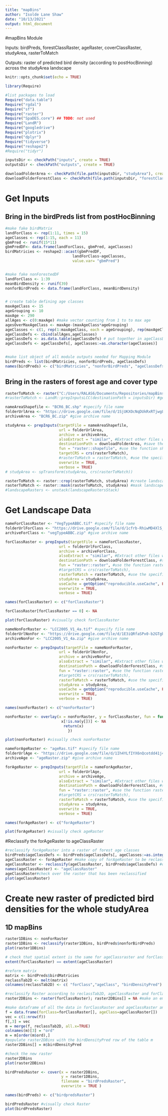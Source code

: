---
title: "mapBins"
author: "Isolde Lane Shaw"
date: "10/13/2021"
output: html_document
---

#mapBins Module

Inputs: birdPreds, forestClassRaster, ageRaster, coverClassRaster, studyArea, rasterToMatch 

Outputs: raster of predicted bird density (according to postHocBinning) across the studyArea landscape 


```{r setup, include=FALSE}
knitr::opts_chunk$set(echo = TRUE)
```

```{r packages}
library(Require)

#list packages to load
Require("data.table")
Require("rgdal")
Require("sf")
Require("raster")
Require("SpaDES.core") ## TODO: not used
Require("LandR")
Require("googledrive")
Require("plotrix") 
Require("dplyr")
Require("tidyverse")
Require("reshape2")
#Require("tidyr")

inputsDir <- checkPath("inputs", create = TRUE)
outputsDir <- checkPath("outputs", create = TRUE)

downloadFolderArea <- checkPath(file.path(inputsDir, "studyArea"), create = TRUE)
downloadFolderForestClass <- checkPath(file.path(inputsDir, "forestClassRasters"), create = TRUE)
```


# Get Inputs

## Bring in the birdPreds list from postHocBinning

```{r getExampleBirdPreds}

#make fake birdMatrix
landForClass <- rep(1:11, times = 15) 
ageClasses <- rep(1:15, each = 11) 
gbmPred <- runif(15*11)
gbmPredDF<- data.frame(landForClass, gbmPred, ageClasses)
birdMatricies <- reshape2::acast(gbmPredDF, 
                              landForClass~ageClasses, 
                              value.var= "gbmPred")


#make fake nonForestedDF
landForClass <- 1:39
meanBirdDensity <- runif(39)
nonforBirdPreds <- data.frame(landForClass, meanBirdDensity)


# create table defining age classes
maxAgeClass <- 15
ageGrouping <- 10
maxAge <- 290
allAges <- c(0:maxAge) #make vector counting from 1 to to max age
agesOverMaxAgeClass <- maxAge-(maxAgeClass*ageGrouping) 
ageClasses <- c(1, rep(1:maxAgeClass, each = ageGrouping), rep(maxAgeClass, times = agesOverMaxAgeClass)) #make vector of age classes to correspond with the vector allAges
ageClassDefs <- cbind(allAges,ageClasses) 
ageClassDefs <- as.data.table(ageClassDefs) # put together in ageClassDefs data table
ageClassDefs <- ageClassDefs[, ageClasses:=as.character(ageClasses)] 


#make list object of all module outputs needed for Mapping Module 
birdPreds <- list(birdMatricies, nonforBirdPreds, ageClassDefs) 
names(birdPreds) <- c("birdMatricies", "nonforBirdPreds", "ageClassDefs")

```


## Bring in the rasters of forest age and cover type


```{r LCC2005}
rasterToMatch <- raster("C:/Users/RALAS6/Documents/Repositories/mapBins/LCC2005_V1_4a.tif")
#rasterToMatch <- LandR::prepInputsLCC(destinationPath = inputsDir) #gets LCC2010
```



```{r studyArea}
nameAreaShapefile <- "BCR6_BC.shp" #specify file name
folderUrlArea <- "https://drive.google.com/file/d/1SjUKXOcNqDUkRxRTjwgLlLFjb5LRzbHy"
archiveArea <- "BCR6_BC.zip" #give archive name

studyArea <- prepInputs(targetFile = nameAreaShapefile, 
                        url = folderUrlArea,
                        archive = archiveArea, 
                        alsoExtract = "similar", #Extract other files with similar names
                        destinationPath = downloadFolderArea, #save the file to a folder in the working directory called studyArea
                        fun = "raster::shapefile", #use the function shapefile
                        targetCRS = crs(rasterToMatch),
                        #rasterToMatch = rasterToMatch, #use the specified rasterToMatch to reproject to
                        overwrite = TRUE,
                        verbose = TRUE)
# studyArea <- spTransform(studyArea, crs(rasterToMatch))

rasterToMatch <- raster::crop(rasterToMatch, studyArea) #create landscapeRaster by cropping rasterToMatch to studyArea
rasterToMatch <- raster::mask(rasterToMatch, studyArea) #mask landscapeRaster to studyArea
#landscapeRasters <- unstack(landscapeRastersStack)

```


# Get Landscape Data


```{r getForClassRaster}

nameForClassRaster <- "VegTypeABBC.tif" #specify file name
folderUrlForClass <- "https://drive.google.com/file/d/1cfrb-RhiwMD4XlS_yzRSQYPVh8ffwC0L/view?usp=sharing"
archiveForClass <- "vegTypeABBC.zip" #give archive name

forClassRaster <- prepInputs(targetFile = nameForClassRaster, 
                        url = folderUrlForClass,
                        archive = archiveForClass, 
                        alsoExtract = "similar", #Extract other files with similar names
                        destinationPath = downloadFolderForestClass, #save the file to a folder in the working directory called forestClassRasters
                        fun = "raster::raster", #use the function raster
                        #targetCRS = crs(rasterToMatch),
                        rasterToMatch = rasterToMatch, #use the specified rasterToMatch to reproject to
                        studyArea = studyArea,
                        useCache = getOption("reproducible.useCache", FALSE),
                        overwrite = TRUE,
                        verbose = TRUE)

names(forClassRaster) <- c("forClassRaster")

forClassRaster[forClassRaster == 0] <- NA

plot(forClassRaster) #visually check forClassRaster

```



```{r getNonForRaster}

nameNonForRaster <- "LCC2005_V1_4a.tif" #specify file name
folderUrlNonFor <- "https://drive.google.com/file/d/1E3iQRfaSPx0-b2GTgbLZqjo2Nhom39EK/view?usp=sharing"
archiveNonFor <- "LCC2005_V1_4a.zip" #give archive name

nonForRaster <- prepInputs(targetFile = nameNonForRaster, 
                        url = folderUrlNonFor,
                        archive = archiveNonFor, 
                        alsoExtract = "similar", #Extract other files with similar names
                        destinationPath = downloadFolderForestClass, #save the file to a folder in the working directory called forestClassRasters
                        fun = "raster::raster", #use the function raster
                        #targetCRS = crs(rasterToMatch),
                        rasterToMatch = rasterToMatch, #use the specified rasterToMatch to reproject to
                        studyArea = studyArea,
                        useCache = getOption("reproducible.useCache", FALSE),
                        overwrite = TRUE,
                        verbose = TRUE)

names(nonForRaster) <- c("nonForRaster")

nonForRaster <- overlay(x = nonForRaster, y = forClassRaster, fun = function(x, y) {
                         x[!is.na(y[])] <- NA
                          return(x)
                            })

plot(nonForRaster) #visually check nonForRaster

```

```{r getForAgeRaster}

nameForAgeRaster <- "ageRas.tif" #specify file name
folderUrlAge <- "https://drive.google.com/file/d/1Ih4YLfIYX6nQcotdd41j4yRtZKRQxYo7/view?usp=sharing"
archiveAge <- "ageRaster.zip" #give archive name

forAgeRaster <- prepInputs(targetFile = nameForAgeRaster, 
                        url = folderUrlAge,
                        archive = archiveAge, 
                        alsoExtract = "similar", #Extract other files with similar names
                        destinationPath = downloadFolderForestClass, #save the file to a folder in the working directory called forestClassRasters
                        fun = "raster::raster", #use the function raster
                        #targetCRS = crs(rasterToMatch),
                        rasterToMatch = rasterToMatch, #use the specified rasterToMatch to reproject to
                        studyArea = studyArea,
                        overwrite = TRUE,
                        verbose = TRUE)

names(forAgeRaster) <- c("forAgeRaster")

plot(forAgeRaster) #visually check ageRaster
```


#Reclassify the forAgeRaster to ageClassRaster

```{r make ageClassRaster}

#reclassify forAgeRaster into a raster of forest age classes
birdPreds$ageClassDefs <- birdPreds$ageClassDefs[, ageClasses:=as.integer(ageClasses)] #change data type of ageClassDefs
ageClassRaster <- forAgeRaster #make copy of forAgeRaster to be reclassified
ageClassRaster <- reclassify(ageClassRaster, birdPreds$ageClassDefs) #do the reclassification based on ageClassDefs
names(ageClassRaster) <- "ageClassRaster" 
ageClassRaster#check over the raster that has been reclassified
plot(ageClassRaster)

```


# Create new raster of predicted bird densities for the whole studyArea

## 1D mapBins

```{r 1D mapBins}

raster1DBins <- nonForRaster 
raster1DBins <- reclassify(raster1DBins, birdPreds$nonforBirdPreds)
plot(raster1DBins)

```


```{r 2D mapBins}

# check that spatial extent is the same for ageClassraster and forClassraster
extent(forClassRaster) == extent(ageClassRaster)

#reform matrix
matrix <- birdPreds$birdMatricies
reclassTab2D <- melt(matrix)
colnames(reclassTab2D) <- c( "forClass","ageClass", "birdDensityPred")

#reclassify Raster according to reclassTab2D, ageClassRaster and forClassRaster
raster2DBins <- raster(forClassRaster); raster2DBins[] = NA #make an empty NA raster the same as forClassRaster

#make dataframe of all the data in forClassRaster and ageClassRaster and give each cell/row a new definition column, birdDensityPred, from reclassTab2d
f = data.frame(forClass=forClassRaster[], ageClass=ageClassRaster[])
vec = c(1:nrow(f))
f[,3] = vec
m = merge(f, reclassTab2D, all.x=TRUE)
colnames(m)[3] = "ord"
m = m[order(m$ord),]
#populate raster2DBins with the birdDensityPred row of the table m
raster2DBins[] = m$birdDensityPred

#check the new raster
raster2DBins
plot(raster2DBins) 


```


```{r combine 1D and 2D rasters}

birdPredsRaster <- cover(x = raster2DBins,
                         y = raster1DBins,
                         filename = "birdPredsRaster",
                         overwrite = TRUE )

names(birdPreds) <- c("birdpredsRaster")

birdPredsRaster #visually check Raster
plot(birdPredsRaster)

```







